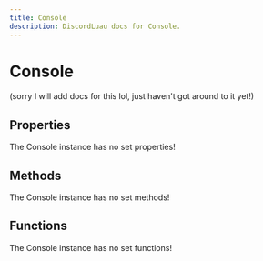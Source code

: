 ```yaml
---
title: Console
description: DiscordLuau docs for Console.
---
```

[//]: # (This file was automatically compiled through the Generator luau code under this repository)
[//]: # (if you want to edit the documentation of discord-luau, please write changes)
[//]: # (to the discord-luau repository itself, we extract the comments from discord-luau and translate)
[//]: # (them into markdown files that Nextra can interpret!)

# Console

(sorry I will add docs for this lol, just haven't got around to it yet!)

[//]: # (----- DOCUMENT PROPERTIES ----- )

## Properties

The Console instance has no set properties!

[//]: # (----- DOCUMENT METHODS ----- )

## Methods

The Console instance has no set methods!

[//]: # (----- DOCUMENT FUNCTIONS ----- )

## Functions

The Console instance has no set functions!

